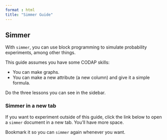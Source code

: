 ```yaml
---
format : html
title: "Simmer Guide"
---
```


```{=html}
    <script src="src/awash-functions.js"></script>
```

## Simmer

With `simmer`, you can use block programming to simulate probability experiments, among other things.

This guide assumes you have some CODAP skills:

-   You can make graphs.
-   You can make a new attribute (a new column) and give it a simple formula.

Do the three lessons you can see in the sidebar.

### Simmer in a new tab

If you want to experiment outside of this guide, click the link below to open a `simmer` document in a new tab. You'll have more space.

Bookmark it so you can `simmer` again whenever you want.

<script>
    const theURL = "https://codap.concord.org/releases/latest/static/dg/en/cert/index.html?di=https://codap.xyz/plugins/simmer/";
    awash.codapInNewTab(theURL, "Click this to open a fresh simmer document" );
</script>
